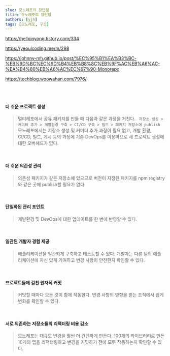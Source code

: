 ```yaml
---
slug: 모노레포의 장단점
title: 모노레포의 장단점
authors: [yjh]
tags: [모노레포, 구조]
---
```


https://helloinyong.tistory.com/334

https://yeoulcoding.me/m/298

https://johnny-mh.github.io/post/%EC%95%B1%EA%B3%BC-%EB%9D%BC%EC%9D%B4%EB%B8%8C%EB%9F%AC%EB%A6%AC-%EA%B4%80%EB%A6%AC%EC%97%90-Monorepo

https://techblog.woowahan.com/7976/

<br />
<br />

#### 더 쉬운 프로젝트 생성

> 멀티레포에서 공유 패키지를 만들 때 다음과 같은 과정을 거친다.
> ` 저장소 생성 > 커미터 추가 > 개발환경 구축 > CI/CD 구축 > 빌드 > 패키지 저장소에 publish`  
> 모노레포에서는 저장소 생성 및 커미터 추가 과정이 필요 없고,
> 개발 환경, CI/CD, 빌드, 게시 등의 과정에 기존 DevOps를
> 이용하므로 새 프로젝트 생성에 대한 오버헤드가 없다.

<br />

#### 더 쉬운 의존성 관리

> 의존성 패키지가 같은 저장소에 있으므로 버전이 지정된 패키지를 npm registry와 같은 곳에 publish할 필요가 없다.

<br />

#### 단일화된 관리 포인트

> 개발환경 및 DevOps에 대한 업데이트를 한 번에 반영할 수 있다.

<br />

#### 일관된 개발자 경험 제공

> 애플리케이션을 일관되게 구축하고 테스트할 수 있다.
> 개발자는 다른 팀의 애플리케이션에 자신 있게 기여하고 변경 사항이 안전한지 확인할 수 있다.

<br />

#### 프로젝트들에 걸친 원자적 커밋

> 커밋할 때마다 모든 것이 함께 작동한다.
> 변경 사항의 영향을 받는 조직에서 쉽게 변화를 확인할 수 있다.

<br />

#### 서로 의존하는 저장소들의 리팩터링 비용 감소

> 모노레포는 대규모 변경을 훨씬 더 간단하게 만든다.
> 100개의 라이브러리로 만든 10개의 앱을 리팩터링하고 변경을 커밋하기 전에
> 모두 작동하는지 확인할 수 있다.
